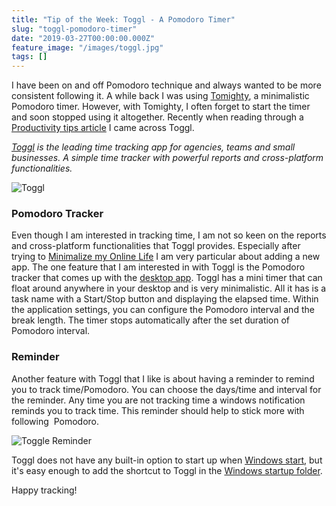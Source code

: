 ```yaml
---
title: "Tip of the Week: Toggl - A Pomodoro Timer"
slug: "toggl-pomodoro-timer"
date: "2019-03-27T00:00:00.000Z"
feature_image: "/images/toggl.jpg"
tags: []
---
```


I have been on and off Pomodoro technique and always wanted to be more consistent following it. A while back I was using [Tomighty](__GHOST_URL__/blog/tomighty-a-pomodoro-timer/), a minimalistic Pomodoro timer. However, with Tomighty, I often forget to start the timer and soon stopped using it altogether. Recently when reading through a [Productivity tips article](https://scotch.io/bar-talk/productivity-tips-ive-learned-building-scotchio#toc-time-is-still-a-major-factor) I came across Toggl.

_[Toggl](https://toggl.com/) is the leading time tracking app for agencies, teams and small businesses. A simple time tracker with powerful reports and cross-platform functionalities._

![Toggl](/images/toggl.jpg)

### Pomodoro Tracker

Even though I am interested in tracking time, I am not so keen on the reports and cross-platform functionalities that Toggl provides. Especially after trying to [Minimalize my Online Life](__GHOST_URL__/blog/digital-minimalism/) I am very particular about adding a new app. The one feature that I am interested in with Toggl is the Pomodoro tracker that comes up with the [desktop app](https://toggl.com/toggl-desktop/). Toggl has a mini timer that can float around anywhere in your desktop and is very minimalistic. All it has is a task name with a Start/Stop button and displaying the elapsed time. Within the application settings, you can configure the Pomodoro interval and the break length. The timer stops automatically after the set duration of Pomodoro interval.

### Reminder

Another feature with Toggl that I like is about having a reminder to remind you to track time/Pomodoro. You can choose the days/time and interval for the reminder. Any time you are not tracking time a windows notification reminds you to track time. This reminder should help to stick more with following  Pomodoro.

![Toggle Reminder](/images/toggl_reminder.jpg)

Toggl does not have any built-in option to start up when [Windows start](https://github.com/toggl/toggldesktop/issues/542), but it's easy enough to add the shortcut to Toggl in the [Windows startup folder](https://www.thewindowsclub.com/startup-folder-in-windows-8).

Happy tracking!